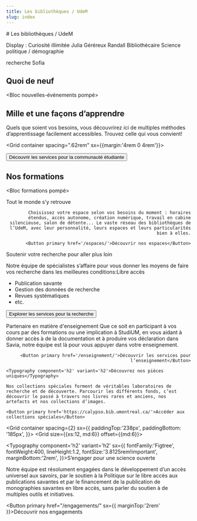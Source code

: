 ```yaml
---
title: Les bibliothèques / UdeM
slug: index
---
```



<Section> 
  # Les bibliothèques / UdeM

  Display : Curiosité illimitée Julia Géréreux Randall Bibliothécaire Science politique / démographie

</Section>

<Section>recherche Sofia</Section>

<Section bg='bleu100'>

  ## Quoi de neuf

  <Bloc nouvelles-événements pompé>
  </Bloc>

</Section>

<Section bg='bleu200'>

  ## Mille et une façons d’apprendre

  Quels que soient vos besoins, vous découvrirez ici de multiples méthodes d’apprentissage facilement accessibles. Trouvez celle qui vous convient!

  <Grid container spacing=".62rem" sx={{margin:'4rem 0 4rem'}}>
    <Grid>
      <Card1
        title="Ressources et conseils préparés par nos spécialistes"
        Icon={BookmarkSimple}
        moreText="Voir la boîte à outils"
        href="#"
      />
    </Grid>
    <Grid>
      <Card1
        title="Capsules vidéos et webinaires"
        Icon={Video}
        moreText="Accéder à YouTube"
        href="https://www.youtube.com/user/BibliothequesUdeM"
      />
    </Grid>
    <Grid>
      <Card1
        title="Service Accessibilité"
        Icon={PersonSimpleCircle}
        moreText="En savoir plus"
        href="#"
      />
    </Grid>
    <Grid>
      <Card1
        title="Soutien personnalisé avec nos spécialistes"
        Icon={Users}
        moreText="Prendre rendez-vous"
        href="#"
      />
    </Grid>
  </Grid>

  <Button primary href="#">Découvrir les services pour la communauté étudiante</Button>

</Section>

<Section bg='bleuPrincipal'>

## Nos formations

  <Bloc formations pompé></Bloc>
</Section>

<Section bg='vertFonce'>
  <HeroWithImage Image={imageEspace} align="right">
    <Typography component='h2' variant='h2'>Tout le monde s’y retrouve</Typography>
    
    Choisissez votre espace selon vos besoins du moment : horaires étendus, accès autonome, création numérique, travail en cabine silencieuse, salon de détente... Le vaste réseau des bibliothèques de l’UdeM, avec leur personnalité, leurs espaces et leurs particularités bien à elles.

    <Button primary href='/espaces/'>Découvrir nos espaces</Button>

  </HeroWithImage>
</Section>

<Section bg='bleu100'>

<HeroWithImage Image={imageRecherche}>

<Typography component="h2" variant="h2">
  Soutenir votre recherche pour aller plus loin
</Typography>

Notre équipe de spécialistes s’affaire pour vous donner les moyens de faire vos recherche dans les meilleures conditions:Libre accès

- Publication savante
- Gestion des données de recherche
- Revues systématiques
- etc.

<Button primary href="/recherche/">Explorer les services pour la recherche</Button>

</HeroWithImage>

</Section>

<Section bg='bleuPrincipal'>

<HeroWithImage Image={imageEnseignement} align='right'>

<Typography component="h2" variant="h2">
  Partenaire en matière d'enseignement
</Typography>
Que ce soit en participant à vos cours par des formations ou une implication à StudiUM, en vous aidant à donner accès à de la documentation et à produire vos déclaration dans Savia, notre équipe est là pour vous appuyer dans votre enseignement.

    <Button primary href='/enseignement/'>Découvrir les services pour l’enseignement</Button>

  </HeroWithImage>
  
</Section>

<Section bg='bleu100'>

  <HeroWithImage Image={imageCollections}>

    <Typography component='h2' variant='h2'>Découvrez nos pièces uniques</Typography>

    Nos collections spéciales forment de véritables laboratoires de recherche et de découverte. Parcourir les différents fonds, c’est découvrir le passé à travers nos livres rares et anciens, nos artefacts et nos collections d’images.

    <Button primary href='https://calypso.bib.umontreal.ca/'>Accéder aux collections spéciales</Button>

  </HeroWithImage>
</Section>

<Section image={imageEngagement}>

<Grid container
spacing={2}
sx={{
  paddingTop:'238px',
  paddingBottom: '185px',
}}>
<Grid size={{xs:12, md:6}} offset={{md:6}}>

<Typography component='h2' variant='h2' 
sx={{
  fontFamily:'Figtree',
  fontWeight:400,
  lineHeight:1.2,
  fontSize:'3.8125rem!important',
  marginBottom:'2rem',
}}>S’engager pour une science ouverte</Typography>

Notre équipe est résolument engagées dans le développement d’un accès universel aux savoirs, par le soutien à la Politique sur le libre accès aux publications savantes et par le financement de la publication de monographies savantes en libre accès, sans parler du soutien à de multiples outils et initiatives.

<Button primary href="/engagements/"
sx={{
  marginTop:'2rem'
}}>Découvrir nos engagements</Button>

</Grid>
</Grid>

</Section>
